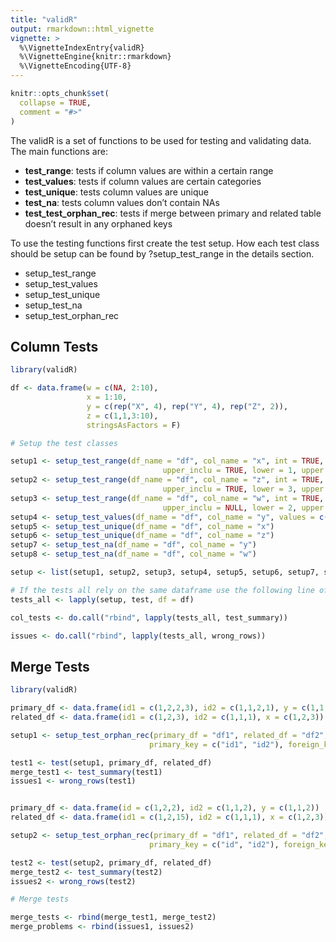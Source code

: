 ```yaml
---
title: "validR"
output: rmarkdown::html_vignette
vignette: >
  %\VignetteIndexEntry{validR}
  %\VignetteEngine{knitr::rmarkdown}
  %\VignetteEncoding{UTF-8}
---
```


```r
knitr::opts_chunk$set(
  collapse = TRUE,
  comment = "#>"
)
```

The validR is a set of functions to be used for testing and validating data. 
The main functions are:

- **test_range**: tests if column values are within a certain range
- **test_values**: tests if column values are certain categories
- **test_unique**: tests column values are unique
- **test_na**: tests column values don't contain NAs
- **test_test_orphan_rec**: tests if merge between primary and related table doesn't result in any orphaned keys

To use the testing functions first create the test setup. How each test class should be setup can be found by ?setup_test_range in the details section.

- setup_test_range
- setup_test_values
- setup_test_unique
- setup_test_na
- setup_test_orphan_rec

## Column Tests

```r

library(validR)

df <- data.frame(w = c(NA, 2:10),
                 x = 1:10, 
                 y = c(rep("X", 4), rep("Y", 4), rep("Z", 2)),
                 z = c(1,1,3:10), 
                 stringsAsFactors = F)

# Setup the test classes

setup1 <- setup_test_range(df_name = "df", col_name = "x", int = TRUE, lower_inclu = TRUE,
                                  upper_inclu = TRUE, lower = 1, upper = 10)
setup2 <- setup_test_range(df_name = "df", col_name = "z", int = TRUE, lower_inclu = TRUE,
                                  upper_inclu = TRUE, lower = 3, upper = 10)
setup3 <- setup_test_range(df_name = "df", col_name = "w", int = TRUE, lower_inclu = FALSE,
                                  upper_inclu = NULL, lower = 2, upper = NULL)
setup4 <- setup_test_values(df_name = "df", col_name = "y", values = c("X"))
setup5 <- setup_test_unique(df_name = "df", col_name = "x")
setup6 <- setup_test_unique(df_name = "df", col_name = "z")
setup7 <- setup_test_na(df_name = "df", col_name = "y")
setup8 <- setup_test_na(df_name = "df", col_name = "w")

setup <- list(setup1, setup2, setup3, setup4, setup5, setup6, setup7, setup8)

# If the tests all rely on the same dataframe use the following line of code to apply the tests
tests_all <- lapply(setup, test, df = df)

col_tests <- do.call("rbind", lapply(tests_all, test_summary))

issues <- do.call("rbind", lapply(tests_all, wrong_rows))
```

## Merge Tests

```r

library(validR)

primary_df <- data.frame(id1 = c(1,2,2,3), id2 = c(1,1,2,1), y = c(1,1,2,5))
related_df <- data.frame(id1 = c(1,2,3), id2 = c(1,1,1), x = c(1,2,3))

setup1 <- setup_test_orphan_rec(primary_df = "df1", related_df = "df2", 
                               primary_key = c("id1", "id2"), foreign_key = c("id1", "id2"))

test1 <- test(setup1, primary_df, related_df)
merge_test1 <- test_summary(test1)
issues1 <- wrong_rows(test1)


primary_df <- data.frame(id = c(1,2,2), id2 = c(1,1,2), y = c(1,1,2))
related_df <- data.frame(id1 = c(1,2,15), id2 = c(1,1,1), x = c(1,2,3))

setup2 <- setup_test_orphan_rec(primary_df = "df1", related_df = "df2", 
                               primary_key = c("id", "id2"), foreign_key = c("id1", "id2"))

test2 <- test(setup2, primary_df, related_df)
merge_test2 <- test_summary(test2)
issues2 <- wrong_rows(test2)

# Merge tests

merge_tests <- rbind(merge_test1, merge_test2)
merge_problems <- rbind(issues1, issues2)

```

